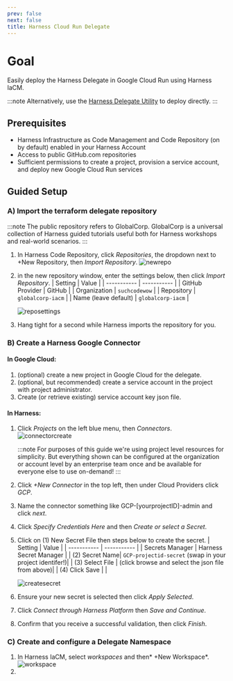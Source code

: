 ```yaml
---
prev: false
next: false
title: Harness Cloud Run Delegate
---
```


# Goal

Easily deploy the Harness Delegate in Google Cloud Run using Harness IaCM.

:::note
Alternatively, use the [Harness Delegate Utility](/harness_delegate_utility) to deploy directly.
:::

## Prerequisites

- Harness Infrastructure as Code Management and Code Repository (on by default) enabled in your Harness Account
- Access to public GitHub.com repositories
- Sufficient permissions to create a project, provision a service account, and deploy new Google Cloud Run services

## Guided Setup

### A) Import the terraform delegate repository

:::note
The public repository refers to GlobalCorp. GlobalCorp is a universal collection of Harness guided tutorials useful both for Harness workshops and real-world scenarios.
:::

1. In Harness Code Repository, click _Repositories_, the dropdown next to +New Repository, then _Import Repository_.
   ![newrepo](/images/delegate0.png)
2. in the new repository window, enter the settings below, then click _Import Repository_.
   | Setting | Value |
   | ----------- | ----------- |
   | GitHub Provider | GitHub |
   | Organization | `suchcodewow` |
   | Repository | `globalcorp-iacm` |
   | Name (leave default) | `globalcorp-iacm` |

   ![reposettings](/images/delegate00.png)

3. Hang tight for a second while Harness imports the repository for you.

### B) Create a Harness Google Connector

#### In Google Cloud:

1. (optional) create a new project in Google Cloud for the delegate.
1. (optional, but recommended) create a service account in the project with project administrator.
1. Create (or retrieve existing) service account key json file.

#### In Harness:

1. Click _Projects_ on the left blue menu, then _Connectors_.
   ![connectorcreate](/images/delegate000.png)

   :::note
   For purposes of this guide we're using project level resources for simplicity. But everything shown can be configured at the organization or account level by an enterprise team once and be available for everyone else to use on-demand!
   :::

1. Click _+New Connector_ in the top left, then under Cloud Providers click _GCP_.
1. Name the connector something like GCP-[yourprojectID]-admin and click _next_.
1. Click _Specify Credentials Here_ and then _Create or select a Secret_.
1. Click on (1) New Secret File then steps below to create the secret.
   | Setting | Value |
   | ----------- | ----------- |
   | Secrets Manager | Harness Secret Manager |
   | (2) Secret Name| `GCP-projectid-secret` (swap in your project identifer!)|
   | (3) Select File | (click browse and select the json file from above)|
   | (4) Click Save | |

   ![createsecret](/images/delegate1.png)

1. Ensure your new secret is selected then click _Apply Selected_.
1. Click _Connect through Harness Platform_ then _Save and Continue_.
1. Confirm that you receive a successful validation, then click _Finish_.

### C) Create and configure a Delegate Namespace

1. In Harness IaCM, select _workspaces_ and then* +New Workspace*.  
   ![workspace](/images/delegate1.png)
2.
